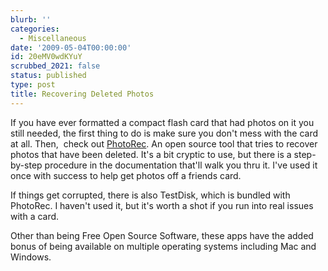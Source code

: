 ```yaml
---
blurb: ''
categories:
  - Miscellaneous
date: '2009-05-04T00:00:00'
id: 20eMV0wdKYuY
scrubbed_2021: false
status: published
type: post
title: Recovering Deleted Photos
---
```


If you have ever formatted a compact flash card that had photos on
it you still needed, the first thing to do is make sure you don't
mess with the card at all. Then,  check out
[PhotoRec](http://www.cgsecurity.org/wiki/PhotoRec). An open source
tool that tries to recover photos that have been deleted. It's a
bit cryptic to use, but there is a step-by-step procedure in the
documentation that'll walk you thru it. I've used it once with
success to help get photos off a friends card.

If things get corrupted, there is also TestDisk, which is bundled
with PhotoRec. I haven't used it, but it's worth a shot if you run
into real issues with a card.

Other than being Free Open Source Software, these apps have the
added bonus of being available on multiple operating systems
including Mac and Windows.
